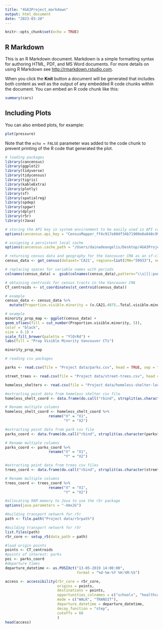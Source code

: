 ```yaml
---
title: "4GA3Project_markdown"
output: html_document
date: "2023-03-20"
---
```


```r
knitr::opts_chunk$set(echo = TRUE)
```

## R Markdown

This is an R Markdown document. Markdown is a simple formatting syntax for authoring HTML, PDF, and MS Word documents. For more details on using R Markdown see <http://rmarkdown.rstudio.com>.

When you click the **Knit** button a document will be generated that includes both content as well as the output of any embedded R code chunks within the document. You can embed an R code chunk like this:

```r
summary(cars)
```

## Including Plots

You can also embed plots, for example:

```r
plot(pressure)
```

Note that the `echo = FALSE` parameter was added to the code chunk to prevent printing of the R code that generated the plot.


```r
# loading packages
library(cancensus)
library(ggplot2)
library(tidyverse)
library(tidycensus)
library(tigris)
library(kableExtra)
library(plotly)
library(sf)
library(spatialreg)
library(spdep)
library(spgwr)
library(dplyr)
library(r5r)
library(rJava)
```

```r
# storing the API key in system environment to be easily used in API calls
options(cancensus.api_key = "CensusMapper_ff4c917e80df34b71900e0a048c999dd")
```

```r
# assigning a persistent local cache
options(cancensus.cache_path = "/Users/dainadeangelis/Desktop/4GA3Project-/Project data")
```

```r
# returning census data and geography for the Vancouver CMA as an sf-class dataframe
census_data <- get_census(dataset='CA21', regions=list(CMA="59933"), vectors=c("v_CA21_1","v_CA21_386","v_CA21_906","v_CA21_4238","v_CA21_4239", "v_CA21_4240", "v_CA21_4875", "v_CA21_4914"), labels="detailed", geo_format="sf", level='CT')
```

```r
# replacing spaces for variable names with periods
colnames(census_data) =  gsub(colnames(census_data),pattern="\\s|[[:punct:]]",replacement = ".")
```

```r
# obtaining centroids for census tracts in the Vancouver CMA
CT_centroids <- st_coordinates(st_centroid(census_data))
```

```r
# example
census_data <- census_data %>%
  mutate(Proportion.visible.minority = (v.CA21.4875..Total.visible.minority.population / v.CA21.1..Population..2021))
```

```r
# example
minority_prop_map <- ggplot(census_data) +
geom_sf(aes(fill = cut_number(Proportion.visible.minority, 5)),
color = "black",
size = 0.1) +
scale_fill_brewer(palette = "YlOrRd") +
labs(fill = "Prop Visible Minority Vancouver CTs")

minority_prop_map
```


```r
# reading csv packages

parks <- read.csv(file = "Project data/parks.csv", head = TRUE, sep = ";") 

street_trees <- read.csv(file = "Project data/street-trees.csv", head = TRUE, sep = ";") 

homeless_shelters <- read.csv(file = "Project data/homeless-shelter-locations.csv", head = TRUE, sep = ";") 
```

```r
#extracting point data from homeless shelter csv file
homeless_shelt_coord <- data.frame(do.call("rbind", strsplit(as.character(homeless_shelters$geo_point_2d), ",", fixed = TRUE)))

# Rename multiple columns
homeless_shelt_coord <- homeless_shelt_coord %>% 
                    rename("X" = "X1",
                           "Y" = "X2")
```

```r
#extracting point data from park csv file
parks_coord <- data.frame(do.call("rbind", strsplit(as.character(parks$GoogleMapDest), ",", fixed = TRUE)))

# Rename multiple columns
parks_coord <- parks_coord %>% 
                    rename("X" = "X1",
                           "Y" = "X2")
```

```r
#extracting point data from trees csv files
trees_coord <- data.frame(do.call("rbind", strsplit(as.character(street_trees$geo_point_2d), ",", fixed = TRUE)))

# Rename multiple columns
trees_coord <- trees_coord %>% 
                    rename("X" = "X1",
                           "Y" = "X2")
```


```r
#allocating RAM memory to Java to use the r5r package
options(java.parameters = "-Xmx2G")
```


```r
#building transport network for r5r
path <- file.path("Project data/r5rpath")

#building transport network for r5r
list.files(path)
r5r_core <- setup_r5(data_path = path)
```
```r
#load origin points 
points <- CT_centroids
#points of interest: parks
poi <- parks_coord
#departure times
departure_datetime <- as.POSIXct("13-05-2019 14:00:00",
                                 format = "%d-%m-%Y %H:%M:%S")

```

```r
access <- accessibility(r5r_core = r5r_core,
                        origins = points,
                        destinations = points,
                        opportunities_colnames = c("schools", "healthcare"),
                        mode = c("WALK", "TRANSIT"),
                        departure_datetime = departure_datetime,
                        decay_function = "step",
                        cutoffs = 60
                        )
head(access)
```

